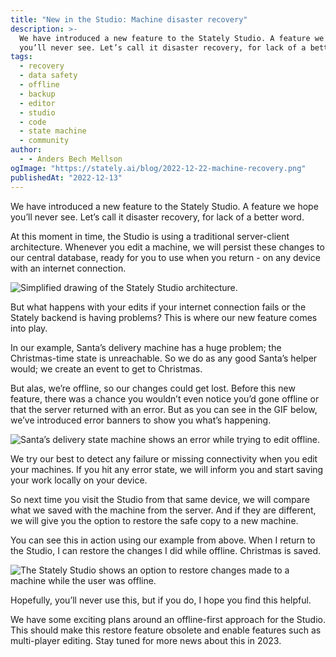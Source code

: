 ```yaml
---
title: "New in the Studio: Machine disaster recovery"
description: >-
  We have introduced a new feature to the Stately Studio. A feature we hope
  you’ll never see. Let’s call it disaster recovery, for lack of a better word.
tags:
  - recovery
  - data safety
  - offline
  - backup
  - editor
  - studio
  - code
  - state machine
  - community
author:
  - - Anders Bech Mellson
ogImage: "https://stately.ai/blog/2022-12-22-machine-recovery.png"
publishedAt: "2022-12-13"
---
```


We have introduced a new feature to the Stately Studio. A feature we hope you’ll never see. Let’s call it disaster recovery, for lack of a better word.

At this moment in time, the Studio is using a traditional server-client architecture. Whenever you edit a machine, we will persist these changes to our central database, ready for you to use when you return - on any device with an internet connection.

![Simplified drawing of the Stately Studio architecture.](./images/studio_architecture_challenges.png)

But what happens with your edits if your internet connection fails or the Stately backend is having problems? This is where our new feature comes into play.

In our example, Santa’s delivery machine has a huge problem; the Christmas-time state is unreachable. So we do as any good Santa’s helper would; we create an event to get to Christmas.

But alas, we’re offline, so our changes could get lost. Before this new feature, there was a chance you wouldn’t even notice you’d gone offline or that the server returned with an error. But as you can see in the GIF below, we’ve introduced error banners to show you what’s happening.

![Santa’s delivery state machine shows an error while trying to edit offline.](./images/recovery_offline_error.gif)

We try our best to detect any failure or missing connectivity when you edit your machines. If you hit any error state, we will inform you and start saving your work locally on your device.

So next time you visit the Studio from that same device, we will compare what we saved with the machine from the server. And if they are different, we will give you the option to restore the safe copy to a new machine.

You can see this in action using our example from above. When I return to the Studio, I can restore the changes I did while offline. Christmas is saved.

![The Stately Studio shows an option to restore changes made to a machine while the user was offline.](./images/recovery_restore_machine.gif)

Hopefully, you’ll never use this, but if you do, I hope you find this helpful.

We have some exciting plans around an offline-first approach for the Studio. This should make this restore feature obsolete and enable features such as multi-player editing. Stay tuned for more news about this in 2023.
